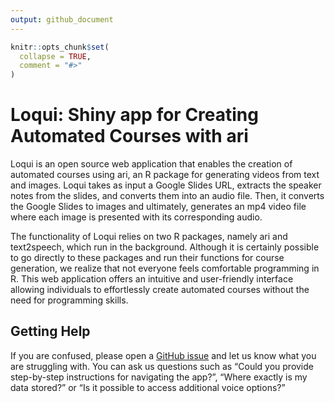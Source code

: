 ```yaml
---
output: github_document
---
```


<!-- README.md is generated from README.Rmd. Please edit that file -->

```r
knitr::opts_chunk$set(
  collapse = TRUE,
  comment = "#>"
)
```

# Loqui: Shiny app for Creating Automated Courses with ari


Loqui is an open source web application that enables the creation of automated courses using ari, an R package for generating videos from text and images. Loqui takes as input a Google Slides URL, extracts the speaker notes from the slides, and converts them into an audio file. Then, it converts the Google Slides to images and ultimately, generates an mp4 video file where each image is presented with its corresponding audio.

The functionality of Loqui relies on two R packages, namely ari and text2speech, which run in the background. Although it is certainly possible to go directly to these packages and run their functions for course generation, we realize that not everyone feels comfortable programming in R. This web application offers an intuitive and user-friendly interface allowing individuals to effortlessly create automated courses without the need for programming skills.

## Getting Help

If you are confused, please open a [GitHub issue](https://github.com/FredHutch/loqui/issues/new) and let us know what you are struggling with. You can ask us questions such as "Could you provide step-by-step instructions for navigating the app?", "Where exactly is my data stored?" or "Is it possible to access additional voice options?"


